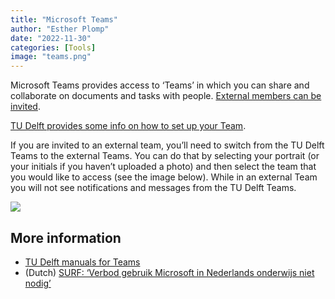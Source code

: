 ```yaml
---
title: "Microsoft Teams"
author: "Esther Plomp"
date: "2022-11-30"
categories: [Tools]
image: "teams.png"
---
```


Microsoft Teams provides access to 'Teams' in which you can share and collaborate on documents and tasks with people. [External members can be invited](https://support.microsoft.com/en-us/office/add-guests-to-a-team-in-teams-fccb4fa6-f864-4508-bdde-256e7384a14f).

[TU Delft provides some info on how to set up your Team](https://teaching-support.tudelft.nl/teams-setting-up-a-team/).

If you are invited to an external team, you'll need to switch from the TU Delft Teams to the external Teams. You can do that by selecting your portrait (or your initials if you haven't uploaded a photo) and then select the team that you would like to access (see the image below). While in an external Team you will not see notifications and messages from the TU Delft Teams.

![](images/paste-AE63544D.png){fig-alt="The menu of teams you'll see when you select your account/portrait. In Esther's case she is part of the University Amsterdan UMC and the Charité as a Guest." fig-align="center"}

## **More information**

-   [TU Delft manuals for Teams](https://www.tudelft.nl/ict-handleidingen/microsoft-teams)
-   (Dutch) [SURF: 'Verbod gebruik Microsoft in Nederlands onderwijs niet nodig'](https://www.scienceguide.nl/2022/12/surf-verbod-gebruik-microsoft-in-nederlands-onderwijs-niet-nodig/)
